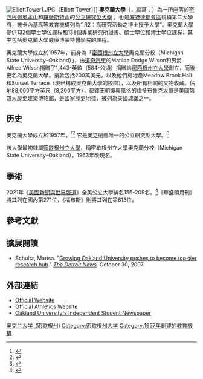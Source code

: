 {{Infobox university
| image       = [[Image:Oakland_University_seal.svg|200px]]
| name        = 奥克兰大学<br>Oakland University
| former_names  = 密西根州立大學奧克蘭分校
| motto       = {{lang-it|Seguir virtute e canoscenza}}（Seek virtue and knowledge）
| established = 1957
| endowment   = $5630萬（2012）<ref>{{cite web | title = U.S. and Canadian Institutions Listed by Fiscal Year 2011 Endowment Market Value and Percentage Change in Endowment Market Value from FY 2010 to FY 2011 | work = 2011 NACUBO-Commonfund Study of Endowment Results | publisher = National Association of College and University Business Officers | url = http://www.nacubo.org/Documents/research/2011_NCSE_Public_Tables_Endowment_Market_Values_Final_January_17_2012.pdf | format = PDF | accessdate = March 20, 2012 | deadurl = yes | archiveurl = https://web.archive.org/web/20131029201322/http://www.nacubo.org/Documents/research/2011_NCSE_Public_Tables_Endowment_Market_Values_Final_January_17_2012.pdf | archivedate = 2013年10月29日 }}</ref>
| type        = 公立大學
| president   = George W. Hynd
| city        = [[奧本山|奧本山]]和[[羅徹斯特山_(密歇根州)|羅徹斯特山]]
| state       = [[密歇根州|密歇根州]]
| country     = {{USA}}
| students    = 20,169 （2013年秋）<ref name="Fall Headcount">{{cite web| title=Fall Headcount & FYES 1959-2013 - Office of Institutional Research and Assessment - Oakland University| url=http://www.oakland.edu/?id=9687&sid=250| publisher=oakland.edu| accessdate=November 7, 2013| archive-date=2014-02-22| archive-url=https://web.archive.org/web/20140222065542/http://www.oakland.edu/?id=9687&sid=250| dead-url=no}}</ref>
| undergrad   = 16,594 （2013年秋）<ref name="Undergraduate and Graduate Enrollment Fall 2013">{{cite web| title=10-Year Undergraduate and Graduate Enrollment Fall 2004 - Fall 2013| url=http://www.oakland.edu/upload/docs/OIRA/ug&gr_enrollment.pdf| publisher=oakland.edu| accessdate=November 7, 2013| deadurl=yes| archiveurl=https://web.archive.org/web/20100601183105/http://www.oakland.edu/upload/docs/OIRA/ug%26gr_enrollment.pdf| archivedate=2010年6月1日}}</ref>
| postgrad    = 3,575 （2013年秋）<ref name="Undergraduate and Graduate Enrollment Fall 2013" />
| campus      = 郊區，{{convert|1443|acre|km2|1}}
| nickname    = Golden Grizzlies
| colors      = 黑色和金色 {{color box|#000000}} {{color box|#9a803e}}
| website     = [http://www.oakland.edu oakland.edu]
|logo         = [[Image:Oakland_University_logo.svg|100px]]
}}
[[File:ElliottTower1.JPG|thumb]]（Elliott Tower）]]
'''奧克蘭大學'''（{{Lang-en|Oakland University}}，縮寫：{{Lang|en|OU}}）為一所座落於[[密西根州|密西根州]][[奧本山|奧本山]]和[[羅徹斯特山|羅徹斯特山]]的[[公立|公立]][[研究型大學|研究型大學]] ，也是[[底特律|底特律都會區]]規模第二大學府，被卡內基高等教育機構列為“ R2：高研究活動之博士授予大學”。奧克蘭大學提供132個學士學位課程和138個專業研究所證書、碩士學位和博士學位課程，其中包括奧克蘭大學威廉博蒙特醫學院的課程。

奧克蘭大學成立於1957年，前身為「[[密西根州立大學|密西根州立大學]]奧克蘭分校（Michigan State University–Oakland）」，由[[道奇汽車|道奇汽車]]的Matilda Dodge Wilson和男爵Alfred Wilson捐贈了1,443-英畝（584-公頃）捐贈給[[密西根州立大學|密西根州立大學]]創立，而後更名為奧克蘭大學。捐款包括200萬美元，以及他們房地產Meadow Brook Hall和Sunset Terrace（現已構成奧克蘭大學的校園），以及所有相關的文物收藏。佔地88,000平方英尺（8,200平方），都鐸王朝復興風格的梅多布魯克大廳是美國第四大歷史建築博物館，是國家歷史地標，被列為美國城堡之一。

==历史==
奧克蘭大學成立於1957年，<ref name="Oakland University Home Page">{{cite web|url=http://www.oakland.edu/|title=Home - Oakland University|publisher=oakland.edu|access-date=2015-03-22|archive-date=2021-03-06|archive-url=https://web.archive.org/web/20210306042414/https://oakland.edu/|dead-url=no}}</ref><ref>{{cite web |url=http://www2.oakland.edu/map/ |title=Oakland University – Campus Map |deadurl=yes |archiveurl=https://web.archive.org/web/20081203200811/http://www.oakland.edu/map/ |archivedate=2008-12-03 |access-date=2015-03-22 }}</ref> 它是[[奥克兰县_(密歇根州)|奧克蘭縣]]唯一的公立研究型大學。<ref name=aboutOU>{{cite web |url=http://www4.oakland.edu/?id=1611&sid=18 |title=About the Community |access-date=2015-03-22 |archive-date=2021-03-08 |archive-url=https://web.archive.org/web/20210308063544/http://www4.oakland.edu/?id=1611&sid=18 |dead-url=yes }}</ref>

該大學最初隸屬[[密歇根州立大學|密歇根州立大學]]，稱密歇根州立大學奧克蘭分校（Michigan State University–Oakland），1963年改現名。

==學術==
{{Infobox US university ranking
<!-- U.S. rankings -->
| ARWU_NU       = 
| Forbes        = 613
| USNWR_NU      = 
| Wamo_NU       = 271
| Business Insider  =
<!-- Global rankings -->
| ARWU_W        = 
| QS_W          =
| THES_W        =
| CWUR_W        = 864
}}
2021年《[[美國新聞與世界報道|美國新聞與世界報道]]》全美公立大學排名156-209名。<ref>{{cite web|url=https://www.usnews.com/best-colleges/oakland-university-2307/overall-rankings|title=存档副本|access-date=2021-10-01|archive-date=2021-10-01|archive-url=https://web.archive.org/web/20211001165733/https://www.usnews.com/best-colleges/oakland-university-2307/overall-rankings|dead-url=no}}</ref>《華盛頓月刊》將其列在國內第271位，《福布斯》則將其列在第613位。

== 參考文獻==
{{reflist|colwidth=30em}}

== 擴展閱讀 ==
* Schultz, Marisa. "[https://web.archive.org/web/20150402125839/http://www.detroitnews.com/apps/pbcs.dll/article?AID=2007710300397 Growing Oakland University pushes to become top-tier research hub]." ''[[The_Detroit_News|The Detroit News]]''. October 30, 2007.

==外部連結==
{{Portal|大學}}
*[http://www.oakland.edu Official Website] {{Wayback|url=http://www.oakland.edu/ |date=20210306042414 }}
*[http://www.ougrizzlies.com Official Athletics Website] {{Wayback|url=http://www.ougrizzlies.com/ |date=20140920225956 }}
*[https://web.archive.org/web/20200717042657/https://oaklandpostonline.com/ Oakland University's Independent Student Newspaper]

{{Coord|42.672659|N|83.215776|W|source:dewiki_region:US-MI_type:edu|format=dms|display=title}}

{{密歇根州的學院和大學}}

[[Category:奥克兰大学_(密歇根州)|]]
[[Category:密歇根州大学|Category:密歇根州大学]]
[[Category:1957年創建的教育機構|Category:1957年創建的教育機構]]